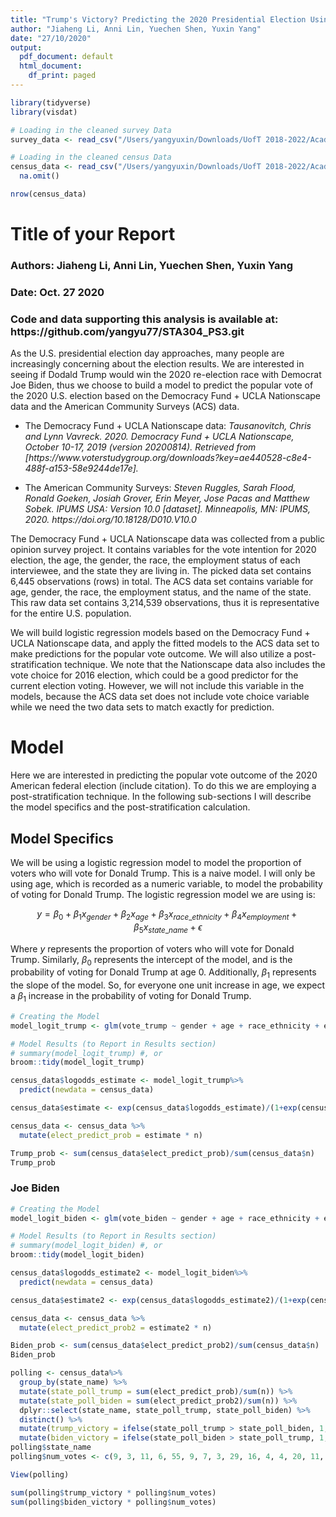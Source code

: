 ```yaml
---
title: "Trump's Victory? Predicting the 2020 Presidential Election Using Logistic Regression and Post-stratification"
author: "Jiaheng Li, Anni Lin, Yuechen Shen, Yuxin Yang"
date: "27/10/2020"
output:
  pdf_document: default
  html_document:
    df_print: paged
---
```


```r
library(tidyverse)
library(visdat)

# Loading in the cleaned survey Data
survey_data <- read_csv("/Users/yangyuxin/Downloads/UofT 2018-2022/Academic/STA304/STA304_PS3/survey_data.csv")

# Loading in the cleaned census Data
census_data <- read_csv("/Users/yangyuxin/Downloads/UofT 2018-2022/Academic/STA304/STA304_PS3/census_data.csv") %>%
  na.omit()
```
```r
nrow(census_data)
```




# Title of your Report

### Authors: Jiaheng Li, Anni Lin, Yuechen Shen, Yuxin Yang
### Date: Oct. 27 2020
### Code and data supporting this analysis is available at: https://github.com/yangyu77/STA304_PS3.git

As the U.S. presidential election day approaches, many people are increasingly concerning about the election results. We are interested in seeing if Dodald Trump would win the 2020 re-election race with Democrat Joe Biden, thus we choose to build a model to predict the popular vote of the 2020 U.S. election based on the Democracy Fund + UCLA Nationscape data and the American Community Surveys (ACS) data. 

+ The Democracy Fund + UCLA Nationscape data:
*Tausanovitch, Chris and Lynn Vavreck. 2020. Democracy Fund + UCLA Nationscape, October 10-17, 2019 (version 20200814). Retrieved from [https://www.voterstudygroup.org/downloads?key=ae440528-c8e4-488f-a153-58e9244de17e].*

+ The American Community Surveys:
*Steven Ruggles, Sarah Flood, Ronald Goeken, Josiah Grover, Erin Meyer, Jose Pacas and Matthew Sobek. IPUMS USA: Version 10.0 [dataset]. Minneapolis, MN: IPUMS, 2020. https://doi.org/10.18128/D010.V10.0*

The Democracy Fund + UCLA Nationscape data was collected from a public opinion survey project. It contains variables for the vote intention for 2020 election, the age, the gender, the race, the employment status of each interviewee, and the state they are living in. The picked data set contains 6,445 observations (rows) in total. 
The ACS data set contains variable for age, gender, the race, the employment status, and the name of the state. This raw data set contains 3,214,539 observations, thus it is representative for the entire U.S. population. 

We will build logistic regression models based on the Democracy Fund + UCLA Nationscape data, and apply the fitted models to the ACS data set to make predictions for the popular vote outcome. We will also utilize a post-stratification technique. We note that the Nationscape data also includes the vote choice for 2016 election, which could be a good predictor for the current election voting. However, we will not include this variable in the models, because the ACS data set does not include vote choice variable while we need the two data sets to match exactly for prediction. 




# Model

Here we are interested in predicting the popular vote outcome of the 2020 American federal election (include citation). To do this we are employing a post-stratification technique. In the following sub-sections I will describe the model specifics and the post-stratification calculation.


## Model Specifics
We will be using a logistic regression model to model the proportion of voters who will vote for Donald Trump. This is a naive model. I will only be using age, which is recorded as a numeric variable, to model the probability of voting for Donald Trump. The logistic regression model we are using is:

$$ y = \beta_0 + \beta_1 x_{gender} + \beta_2 x_{age} + \beta_3 x_{race\_ethnicity} + \beta_4 x_{employment} + \beta_5 x_{state\_name} + \epsilon$$

Where $y$ represents the proportion of voters who will vote for Donald Trump. Similarly, $\beta_0$ represents the intercept of the model, and is the probability of voting for Donald Trump at age 0. Additionally, $\beta_1$ represents the slope of the model. So, for everyone one unit increase in age, we expect a $\beta_1$ increase in the probability of voting for Donald Trump.
```r
# Creating the Model
model_logit_trump <- glm(vote_trump ~ gender + age + race_ethnicity + employment + state_name, data = survey_data, binomial)

# Model Results (to Report in Results section)
# summary(model_logit_trump) #, or
broom::tidy(model_logit_trump)
```

```r
census_data$logodds_estimate <- model_logit_trump%>%
  predict(newdata = census_data)

census_data$estimate <- exp(census_data$logodds_estimate)/(1+exp(census_data$logodds_estimate))

census_data <- census_data %>%
  mutate(elect_predict_prob = estimate * n) 
```

```r
Trump_prob <- sum(census_data$elect_predict_prob)/sum(census_data$n)
Trump_prob
```


### Joe Biden ###
```r
# Creating the Model
model_logit_biden <- glm(vote_biden ~ gender + age + race_ethnicity + employment + state_name, data = survey_data, binomial)

# Model Results (to Report in Results section)
# summary(model_logit_biden) #, or
broom::tidy(model_logit_biden)
```

```r
census_data$logodds_estimate2 <- model_logit_biden%>%
  predict(newdata = census_data)

census_data$estimate2 <- exp(census_data$logodds_estimate2)/(1+exp(census_data$logodds_estimate2))

census_data <- census_data %>%
  mutate(elect_predict_prob2 = estimate2 * n) 
```

```r
Biden_prob <- sum(census_data$elect_predict_prob2)/sum(census_data$n)
Biden_prob
```

```r
polling <- census_data%>%
  group_by(state_name) %>%
  mutate(state_poll_trump = sum(elect_predict_prob)/sum(n)) %>%
  mutate(state_poll_biden = sum(elect_predict_prob2)/sum(n)) %>%
  dplyr::select(state_name, state_poll_trump, state_poll_biden) %>%
  distinct() %>%
  mutate(trump_victory = ifelse(state_poll_trump > state_poll_biden, 1, 0)) %>%
  mutate(biden_victory = ifelse(state_poll_biden > state_poll_trump, 1, 0))
polling$state_name
polling$num_votes <- c(9, 3, 11, 6, 55, 9, 7, 3, 29, 16, 4, 4, 20, 11, 6, 6, 8, 8, 4, 10, 11, 16, 10, 6, 10, 3, 5, 6, 4, 14, 5, 29, 15, 3, 18, 7, 7, 20, 4, 9, 3, 11, 38, 6, 3, 13, 12, 5, 10, 3)

View(polling)
```
```r
sum(polling$trump_victory * polling$num_votes)
sum(polling$biden_victory * polling$num_votes)
```


